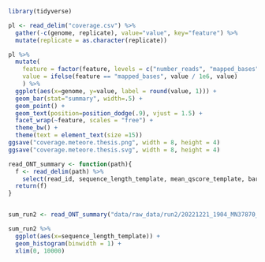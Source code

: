 ```r
library(tidyverse)
```

```r
pl <- read_delim("coverage.csv") %>% 
  gather(-c(genome, replicate), value="value", key="feature") %>% 
  mutate(replicate = as.character(replicate))

pl %>% 
  mutate(
    feature = factor(feature, levels = c("number_reads", "mapped_bases", "mean coverage")),
    value = ifelse(feature == "mapped_bases", value / 1e6, value)
    ) %>% 
  ggplot(aes(x=genome, y=value, label = round(value, 1))) +
  geom_bar(stat="summary", width=.5) +
  geom_point() +
  geom_text(position=position_dodge(.9), vjust = 1.5) +
  facet_wrap(~feature, scales = "free") +
  theme_bw() +
  theme(text = element_text(size =15))
ggsave("coverage.meteore.thesis.png", width = 8, height = 4)
ggsave("coverage.meteore.thesis.svg", width = 8, height = 4)


```



```r
read_ONT_summary <- function(path){
  f <- read_delim(path) %>% 
    select(read_id, sequence_length_template, mean_qscore_template, barcode_arrangement)
  return(f)
}


sum_run2 <- read_ONT_summary("data/raw_data/run2/20221221_1904_MN37870_FAV82147_3bdca4d0/sequencing_summary_FAV82147_4b510c30.txt")

sum_run2 %>% 
  ggplot(aes(x=sequence_length_template)) +
  geom_histogram(binwidth = 1) +
  xlim(0, 10000)
```
